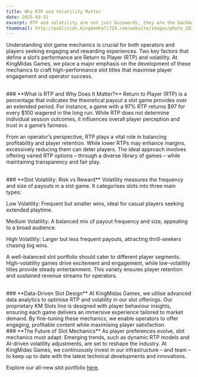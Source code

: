 ```yaml
---
title: Why RTP and Volatility Matter
date: 2025-03-31
excerpt: RTP and volatility are not just buzzwords, they are the backbone of every great slot game. In this article, KingMidas Games explores how these mechanics impact player experience and operator success, and why smart slot design is key to staying competitive in 2025.
thumbnail: http://publiccdn.kingdomhall729.com/website/images/photo_2025-04-02_15-07-40.jpg
---
```




Understanding slot game mechanics is crucial for both operators and players seeking engaging and rewarding experiences. Two key factors that define a slot’s performance are Return to Player (RTP) and volatility. At KingMidas Games, we place a major emphasis on the development of these mechanics to craft high-performance slot titles that maximise player engagement and operator success.

<br>
### **What is RTP and Why Does It Matter?**
Return to Player (RTP) is a percentage that indicates the theoretical payout a slot game provides over an extended period. For instance, a game with a 97% RTP returns $97 for every $100 wagered in the long run. While RTP does not determine individual session outcomes, it influences overall player perception and trust in a game’s fairness.

From an operator’s perspective, RTP plays a vital role in balancing profitability and player retention. While lower RTPs may enhance margins, excessively reducing them can deter players. The ideal approach involves offering varied RTP options – through a diverse library of games – while maintaining transparency and fair play.

<br>
### **Slot Volatility: Risk vs Reward**
Volatility measures the frequency and size of payouts in a slot game. It categorises slots into three main types:

Low Volatility: Frequent but smaller wins, ideal for casual players seeking extended playtime.

Medium Volatility: A balanced mix of payout frequency and size, appealing to a broad audience.

High Volatility: Larger but less frequent payouts, attracting thrill-seekers chasing big wins.

A well-balanced slot portfolio should cater to different player segments. High-volatility games drive excitement and engagement, while low-volatility titles provide steady entertainment. This variety ensures player retention and sustained revenue streams for operators.

<br>
### **Data-Driven Slot Design**
At KingMidas Games, we utilise advanced data analytics to optimise RTP and volatility in our slot offerings. Our proprietary KM Slots line is designed with player behaviour insights, ensuring each game delivers an immersive experience tailored to market demand. By fine-tuning these mechanics, we enable operators to offer engaging, profitable content while maximising player satisfaction.

<br>
### **The Future of Slot Mechanics**
As player preferences evolve, slot mechanics must adapt. Emerging trends, such as dynamic RTP models and AI-driven volatility adjustments, are set to reshape the industry. At KingMidas Games, we continuously invest in our infrastructure – and team – to keep up to date with the latest technical developments and innovations.

Explore our all-new slot portfolio [here](https://kingmidasgames.com/games?categories=SLOTS%28All%29).